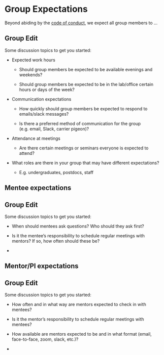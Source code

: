# Group Expectations

Beyond abiding by the [code of conduct](code-of-conduct.qmd), we expect all group members to ...

::: callout-important
## Group Edit

Some discussion topics to get you started:

-   Expected work hours

    -   Should group members be expected to be available evenings and weekends?

    -   Should group members be expected to be in the lab/office certain hours or days of the week?

-   Communication expectations

    -   How quickly should group members be expected to respond to emails/slack messages?

    -   Is there a preferred method of communication for the group (e.g. email, Slack, carrier pigeon)?

-   Attendance at meetings

    -   Are there certain meetings or seminars everyone is expected to attend?

-   What roles are there in your group that may have different expectations?

    -   E.g. undergraduates, postdocs, staff
:::

## Mentee expectations

::: callout-important
## Group Edit

Some discussion topics to get you started:

-   When should mentees ask questions?
    Who should they ask first?

-   Is it the mentee's responsibility to schedule regular meetings with mentors?
    If so, how often should these be?

-   
:::

## Mentor/PI expectations

::: callout-important
## Group Edit

Some discussion topics to get you started:

-   How often and in what way are mentors expected to check in with mentees?

-   Is it the mentor's responsibility to schedule regular meetings with mentees?

-   How available are mentors expected to be and in what format (email, face-to-face, zoom, slack, etc.)?

-   
:::
